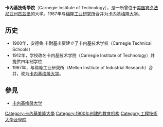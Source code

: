'''卡內基技術學院'''（Carnegie Institute of Technology），是一所曾位于[[美国|美国]][[宾夕法尼亚州|宾夕法尼亚州]][[匹兹堡|匹兹堡]]的大学。1967年与[[梅隆工业研究所|梅隆工业研究所]]合并为[[卡内基梅隆大学|卡内基梅隆大学]]。

== 历史 ==
*1900年，安德鲁·卡耐基出资建立了卡内基技术学校（Carnegie Technical Schools）
*1912年，学校改名卡内基技术学院（Carnegie Institute of Technology）并提供四年制学位
*1967年，与梅隆工业研究所（Mellon Institute of Industrial Research）合并，改为[[卡内基梅隆大学|卡内基梅隆大学]]。

== 參見 ==
*[[卡内基梅隆大学|卡内基梅隆大学]]

{{DEFAULTSORT:Carnegie Institute of Technology}}
[[Category:卡內基美隆大學|Category:卡內基美隆大學]]
[[Category:1900年创建的教育机构|Category:1900年创建的教育机构]]
[[Category:工程技術大學及學院|Category:工程技術大學及學院]]